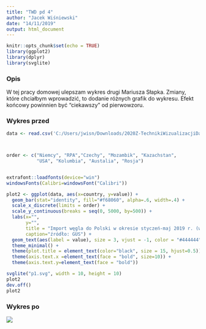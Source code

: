 ---
title: "TWD pd 4"
author: "Jacek Wiśniewski"
date: "14/11/2019"
output: html_document
---

```{r setup, include=FALSE}
knitr::opts_chunk$set(echo = TRUE)
library(ggplot2)
library(dplyr)
library(svglite)
```
### Opis
W tej pracy domowej ulepszam wykres drugi Mariusza Słapka. Zmiany, które chciałbym wprowadzić, to dodanie różnych grafik do wykresu. Efekt końcowy powinnien być "ciekawszy" od pierwowzoru.

### Wykres przed
```{r echo = FALSE}

data <- read.csv('C:/Users/jwisn/Downloads/2020Z-TechnikiWizualizacjiDanych-master/2020Z-TechnikiWizualizacjiDanych-master/PraceDomowe/TYDZIEN4/SlapekMariusz/data/plot1.csv', encoding="UTF-8")



order <- c("Niemcy", "RPA","Czechy", "Mozambik", "Kazachstan",
           "USA", "Kolumbia", "Austalia", "Rosja")


extrafont::loadfonts(device="win")
windowsFonts(Calibri=windowsFont("Calibri"))

plot2 <- ggplot(data, aes(x=country, y=value)) +
  geom_bar(stat="identity", fill="#f68060", alpha=.6, width=.4) +
  scale_x_discrete(limits = order) +
  scale_y_continuous(breaks = seq(0, 5000, by=500)) +
  labs(x="", 
       y="",
       title = "Import węgla do Polski w okresie styczeń-maj 2019 r. (w tys. ton)",
       caption="źródło: GUS") +
  geom_text(aes(label = value), size = 3, vjust = -1, color = "#444444") +
  theme_minimal() +
  theme(plot.title = element_text(color="black", size = 15, hjust=0.5)) +
  theme(axis.text.x =element_text(face = "bold", size=10)) +
  theme(axis.text.y=element_text(face = "bold"))

svglite("p1.svg", width = 10, height = 10)
plot2
dev.off()
plot2
```


### Wykres po


![](C:/Users/jwisn/wegiel.svg)
